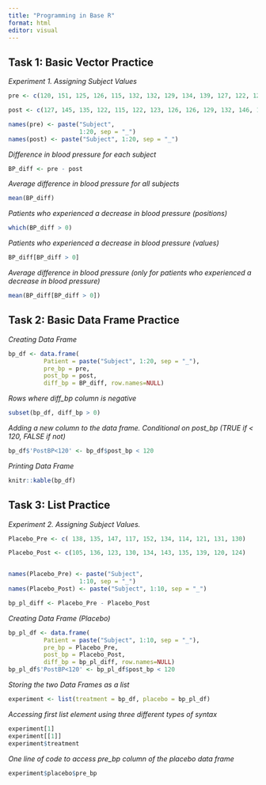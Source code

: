 ```yaml
---
title: "Programming in Base R"
format: html
editor: visual
---
```


## Task 1: Basic Vector Practice

*Experiment 1. Assigning Subject Values*

```r
pre <- c(120, 151, 125, 126, 115, 132, 132, 129, 134, 139, 127, 122, 127, 135, 133, 128, 147, 138, 140, 132)

post <- c(127, 145, 135, 122, 115, 122, 123, 126, 126, 129, 132, 146, 120, 114, 121, 120, 128, 120, 133, 115)

names(pre) <- paste("Subject", 
                    1:20, sep = "_")
names(post) <- paste("Subject", 1:20, sep = "_")
```

*Difference in blood pressure for each subject*

```r
BP_diff <- pre - post
```

*Average difference in blood pressure for all subjects*

```r
mean(BP_diff)
```

*Patients who experienced a decrease in blood pressure (positions)*

```r
which(BP_diff > 0)
```

*Patients who experienced a decrease in blood pressure (values)*

```r
BP_diff[BP_diff > 0]
```

*Average difference in blood pressure (only for patients who experienced a decrease in blood pressure)*

```r
mean(BP_diff[BP_diff > 0])
```

## Task 2: Basic Data Frame Practice

*Creating Data Frame*

```r
bp_df <- data.frame(
          Patient = paste("Subject", 1:20, sep = "_"),
          pre_bp = pre,
          post_bp = post, 
          diff_bp = BP_diff, row.names=NULL)

```

*Rows where diff_bp column is negative*

```r
subset(bp_df, diff_bp > 0) 
```

*Adding a new column to the data frame. Conditional on post_bp (TRUE if \< 120, FALSE if not)*

```r
bp_df$'PostBP<120' <- bp_df$post_bp < 120
```

*Printing Data Frame*

```r
knitr::kable(bp_df)
```

## Task 3: List Practice

*Experiment 2. Assigning Subject Values.*

```r
Placebo_Pre <- c( 138, 135, 147, 117, 152, 134, 114, 121, 131, 130)

Placebo_Post <- c(105, 136, 123, 130, 134, 143, 135, 139, 120, 124)


names(Placebo_Pre) <- paste("Subject", 
                    1:10, sep = "_")
names(Placebo_Post) <- paste("Subject", 1:10, sep = "_")

bp_pl_diff <- Placebo_Pre - Placebo_Post
```

*Creating Data Frame (Placebo)*

```r
bp_pl_df <- data.frame(
          Patient = paste("Subject", 1:10, sep = "_"),
          pre_bp = Placebo_Pre,
          post_bp = Placebo_Post, 
          diff_bp = bp_pl_diff, row.names=NULL)
bp_pl_df$'PostBP<120' <- bp_pl_df$post_bp < 120
```

*Storing the two Data Frames as a list*

```r
experiment <- list(treatment = bp_df, placebo = bp_pl_df)
```

*Accessing first list element using three different types of syntax*

```r
experiment[1]
experiment[[1]]
experiment$treatment
```

*One line of code to access pre_bp column of the placebo data frame*

```r
experiment$placebo$pre_bp
```

